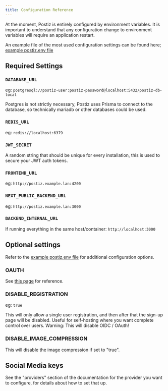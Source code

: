 ```yaml
---
title: Configuration Reference
---
```


At the moment, Postiz is entirely configured by environment variables. It is 
important to understand that any configuration change to environment variables
will require an application restart.

An example file of the most used configuration settings can be found here; [example postiz.env file](https://raw.githubusercontent.com/gitroomhq/postiz-app/main/.env.example)

## Required Settings

### `DATABASE_URL`

eg: `postgresql://postiz-user:postiz-password@localhost:5432/postiz-db-local`

Postgres is not strictly necessary, Postiz uses Prisma to connect to the database, so technically mariadb or other databases could be used.

### `REDIS_URL`

eg: `redis://localhost:6379`

### `JWT_SECRET`

A random string that should be unique for every installation, this is used to secure your JWT auth tokens.

### `FRONTEND_URL`

eg: `http://postiz.example.lan:4200`

### `NEXT_PUBLIC_BACKEND_URL`

eg: `http://postiz.example.lan:3000`

### `BACKEND_INTERNAL_URL`

If running everything in the same host/container: `http://localhost:3000`

## Optional settings

Refer to the [example postiz.env file](https://raw.githubusercontent.com/gitroomhq/postiz-app/main/.env.example) for additional configuration options.

### OAUTH

See [this page](https://docs.postiz.com/configuration/oauth) for reference.

### DISABLE_REGISTRATION

eg: `true`

This will only allow a single user registration, and then after that the sign-up page will be disabled. Useful for self-hosting where you want complete control over users.
Warning: This will disable OIDC / OAuth!

### DISABLE_IMAGE_COMPRESSION

This will disable the image compression if set to "true".

## Social Media keys

See the "providers" section of the documentation for the provider you want to configure,
for details about how to set that up.

